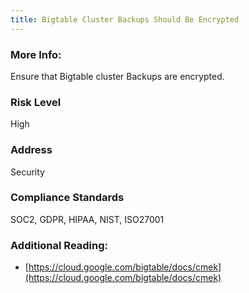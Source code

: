 ```yaml
---
title: Bigtable Cluster Backups Should Be Encrypted
---
```


### More Info:

Ensure that Bigtable cluster Backups are encrypted.

### Risk Level

High

### Address

Security

### Compliance Standards

SOC2, GDPR, HIPAA, NIST, ISO27001

### Additional Reading:

- [https://cloud.google.com/bigtable/docs/cmek](https://cloud.google.com/bigtable/docs/cmek)
